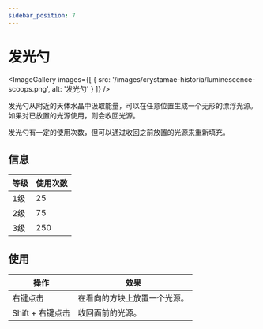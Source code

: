 ```yaml
---
sidebar_position: 7
---
```



# 发光勺

<ImageGallery images={[
  { src: '/images/crystamae-historia/luminescence-scoops.png', alt: '发光勺' }
]} />

发光勺从附近的天体水晶中汲取能量，可以在任意位置生成一个无形的漂浮光源。<br />
如果对已放置的光源使用，则会收回光源。

发光勺有一定的使用次数，但可以通过收回之前放置的光源来重新填充。

## 信息

| 等级 | 使用次数 |
| --- | --- |
| 1级 | 25 |
| 2级 | 75 |
| 3级 | 250 |

## 使用

| 操作 | 效果 |
| --- | --- |
| 右键点击 | 在看向的方块上放置一个光源。 |
| Shift + 右键点击 | 收回面前的光源。 |
